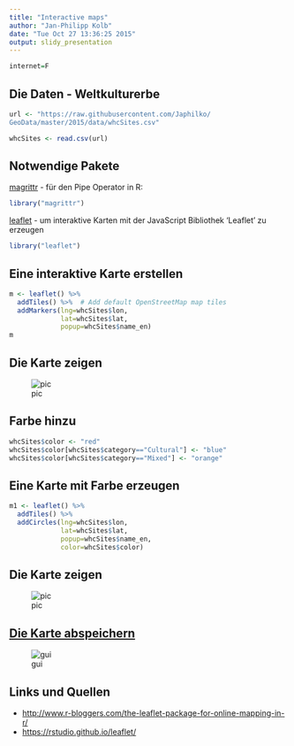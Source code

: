 ```yaml
---
title: "Interactive maps"
author: "Jan-Philipp Kolb"
date: "Tue Oct 27 13:36:25 2015"
output: slidy_presentation
---
```


```r
internet=F
```



## Die Daten - Weltkulturerbe

```r
url <- "https://raw.githubusercontent.com/Japhilko/
GeoData/master/2015/data/whcSites.csv"

whcSites <- read.csv(url) 
```


## Notwendige Pakete

[magrittr](https://cran.r-project.org/web/packages/magrittr/index.html) - für den Pipe Operator in R:

```r
library("magrittr")
```


[leaflet](https://rstudio.github.io/leaflet/) - um  interaktive Karten mit der JavaScript Bibliothek 'Leaflet' zu erzeugen

```r
library("leaflet")
```


## Eine interaktive Karte erstellen

```r
m <- leaflet() %>%
  addTiles() %>%  # Add default OpenStreetMap map tiles
  addMarkers(lng=whcSites$lon, 
             lat=whcSites$lat, 
             popup=whcSites$name_en)
m
```

## Die Karte zeigen

![pic](https://github.com/Japhilko/GeoData/tree/master/data/figure/WHCPopUps.PNG) 

## Farbe hinzu

```r
whcSites$color <- "red"
whcSites$color[whcSites$category=="Cultural"] <- "blue"
whcSites$color[whcSites$category=="Mixed"] <- "orange"
```

## Eine Karte mit Farbe erzeugen

```r
m1 <- leaflet() %>%
  addTiles() %>%  
  addCircles(lng=whcSites$lon, 
             lat=whcSites$lat, 
             popup=whcSites$name_en,
             color=whcSites$color)
```

## Die Karte zeigen

![pic](https://github.com/Japhilko/GeoData/tree/master/data/figure/WHCcircles.PNG) 

## [Die Karte abspeichern](http://www.r-bloggers.com/interactive-mapping-with-leaflet-in-r-2/)

![gui](http://i1.wp.com/spatialrecology.org/images/r_leaflet/snapshot2.png)

## Links und Quellen

- <http://www.r-bloggers.com/the-leaflet-package-for-online-mapping-in-r/>
- <https://rstudio.github.io/leaflet/>
